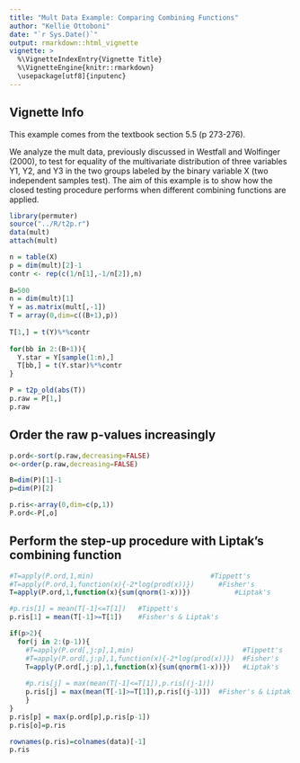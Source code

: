 ```yaml
---
title: "Mult Data Example: Comparing Combining Functions"
author: "Kellie Ottoboni"
date: "`r Sys.Date()`"
output: rmarkdown::html_vignette
vignette: >
  %\VignetteIndexEntry{Vignette Title}
  %\VignetteEngine{knitr::rmarkdown}
  \usepackage[utf8]{inputenc}
---
```


## Vignette Info

This example comes from the textbook section 5.5 (p 273-276).

We analyze the mult data, previously discussed in Westfall and Wolfinger (2000), to test for equality of the multivariate distribution of three variables Y1, Y2, and Y3 in the two groups labeled by the binary variable X (two independent samples test). The aim of this example is to show how the closed testing procedure performs when different combining functions are applied.

```r
library(permuter)
source("../R/t2p.r")
data(mult)
attach(mult)
```

```r
n = table(X)
p = dim(mult)[2]-1
contr <- rep(c(1/n[1],-1/n[2]),n)
 
B=500
n = dim(mult)[1]
Y = as.matrix(mult[,-1])
T = array(0,dim=c((B+1),p))
 
T[1,] = t(Y)%*%contr
 
for(bb in 2:(B+1)){
  Y.star = Y[sample(1:n),]
  T[bb,] = t(Y.star)%*%contr
}

P = t2p_old(abs(T))
p.raw = P[1,] 
p.raw
```

## Order the raw p-values increasingly

```r
p.ord<-sort(p.raw,decreasing=FALSE)
o<-order(p.raw,decreasing=FALSE)

B=dim(P)[1]-1
p=dim(P)[2]

p.ris<-array(0,dim=c(p,1))
P.ord<-P[,o]
```

## Perform the step-up procedure with Liptak's combining function

```r
#T=apply(P.ord,1,min)                             #Tippett's			
#T=apply(P.ord,1,function(x){-2*log(prod(x))})		#Fisher's		
T=apply(P.ord,1,function(x){sum(qnorm(1-x))})           #Liptak's		

#p.ris[1] = mean(T[-1]<=T[1])	#Tippett's
p.ris[1] = mean(T[-1]>=T[1])	#Fisher's & Liptak's

if(p>2){
  for(j in 2:(p-1)){
    #T=apply(P.ord[,j:p],1,min)                           #Tippett's				
    #T=apply(P.ord[,j:p],1,function(x){-2*log(prod(x))})  #Fisher's			
    T=apply(P.ord[,j:p],1,function(x){sum(qnorm(1-x))})   #Liptak's			
    
    #p.ris[j] = max(mean(T[-1]<=T[1]),p.ris[(j-1)])
    p.ris[j] = max(mean(T[-1]>=T[1]),p.ris[(j-1)])  #Fisher's & Liptak's
    }
}
p.ris[p] = max(p.ord[p],p.ris[p-1])
p.ris[o]=p.ris

rownames(p.ris)=colnames(data)[-1]
p.ris
```